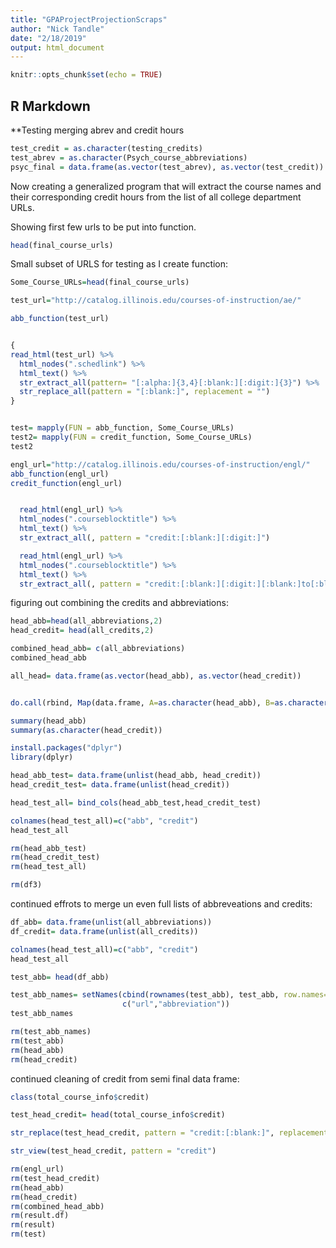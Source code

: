 ```yaml
---
title: "GPAProjectProjectionScraps"
author: "Nick Tandle"
date: "2/18/2019"
output: html_document
---
```


```r
knitr::opts_chunk$set(echo = TRUE)
```

## R Markdown

**Testing merging abrev and credit hours
```r
test_credit = as.character(testing_credits)
test_abrev = as.character(Psych_course_abbreviations)
psyc_final = data.frame(as.vector(test_abrev), as.vector(test_credit))

```



Now creating a generalized program that will extract the course names and their corresponding credit hours from the list of all college department URLs.

Showing first few urls to be put into function.
```r
head(final_course_urls)

```

Small subset of URLS for testing as I create function:
```r
Some_Course_URLs=head(final_course_urls)

```


```r
test_url="http://catalog.illinois.edu/courses-of-instruction/ae/"

abb_function(test_url)


{
read_html(test_url) %>%
  html_nodes(".schedlink") %>%
  html_text() %>%
  str_extract_all(pattern= "[:alpha:]{3,4}[:blank:][:digit:]{3}") %>%
  str_replace_all(pattern = "[:blank:]", replacement = "")
}


test= mapply(FUN = abb_function, Some_Course_URLs)
test2= mapply(FUN = credit_function, Some_Course_URLs)
test2

engl_url="http://catalog.illinois.edu/courses-of-instruction/engl/"
abb_function(engl_url)
credit_function(engl_url)


  read_html(engl_url) %>%
  html_nodes(".courseblocktitle") %>%
  html_text() %>%
  str_extract_all(, pattern = "credit:[:blank:][:digit:]")
```


```r
  read_html(engl_url) %>%
  html_nodes(".courseblocktitle") %>%
  html_text() %>%
  str_extract_all(, pattern = "credit:[:blank:][:digit:][:blank:]to[:blank:][:digit:]|credit:[:blank:][:digit:]")
```



figuring out combining the credits and abbreviations:
```r
head_abb=head(all_abbreviations,2)
head_credit= head(all_credits,2)

combined_head_abb= c(all_abbreviations)
combined_head_abb

all_head= data.frame(as.vector(head_abb), as.vector(head_credit))


do.call(rbind, Map(data.frame, A=as.character(head_abb), B=as.character(head_credit)))

summary(head_abb)
summary(as.character(head_credit))
```



```r
install.packages("dplyr")
library(dplyr)

head_abb_test= data.frame(unlist(head_abb, head_credit))
head_credit_test= data.frame(unlist(head_credit))

head_test_all= bind_cols(head_abb_test,head_credit_test)

colnames(head_test_all)=c("abb", "credit")
head_test_all
```


```r
rm(head_abb_test)
rm(head_credit_test)
rm(head_test_all)

rm(df3)
```



continued effrots to merge un even full lists of abbreveations and credits:
```r
df_abb= data.frame(unlist(all_abbreviations))
df_credit= data.frame(unlist(all_credits))

colnames(head_test_all)=c("abb", "credit")
head_test_all

test_abb= head(df_abb)
```

```r
test_abb_names= setNames(cbind(rownames(test_abb), test_abb, row.names= NULL),
                         c("url","abbreviation"))
test_abb_names
```

```r
rm(test_abb_names)
rm(test_abb)
rm(head_abb)
rm(head_credit)
```



continued cleaning of credit from semi final data frame:
```r
class(total_course_info$credit)

test_head_credit= head(total_course_info$credit)

str_replace(test_head_credit, pattern = "credit:[:blank:]", replacement = "")

str_view(test_head_credit, pattern = "credit")

```

```r
rm(engl_url)
rm(test_head_credit)
rm(head_abb)
rm(head_credit)
rm(combined_head_abb)
rm(result.df)
rm(result)
rm(test)
```




































